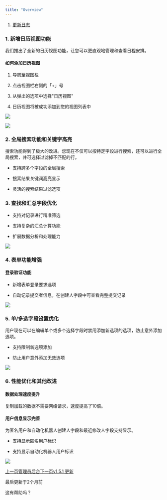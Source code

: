 ```yaml
---
title: "Overview"
---
```


1. [更新日志](/geng-xin-ri-zhi)

### 1. 新增日历视图功能

我们推出了全新的日历视图功能，让您可以更直观地管理和查看日程安排。

#### 如何添加日历视图

1. 导航至视图栏

2. 点击视图栏右侧的「+」号

3. 从弹出的选项中选择"日历视图"

4. 日历视图将被成功添加到您的视图列表中

![](/images/geng-xin-ri-zhi/51bcca0730afcef3.png)

![](/images/geng-xin-ri-zhi/f88dd2301f75f004.png)

### 2. 全局搜索功能和关键字高亮

搜索功能得到了极大的改进。您现在不仅可以按特定字段进行搜索，还可以进行全局搜索，并可选择过滤掉不匹配的行。

* 支持跨多个字段的全局搜索

* 搜索结果关键词高亮显示

* 灵活的搜索结果过滤选项

### 3. 查找和汇总字段优化

* 支持对记录进行精准筛选

* 支持复杂的汇总计算功能

* 扩展数据分析和处理能力

![](/images/geng-xin-ri-zhi/9763a63af7efd1cd.png)

### 4. 表单功能增强

#### 登录验证功能

* 新增表单登录要求选项

* 自动记录提交者信息，在创建人字段中可查看完整提交记录

![](/images/geng-xin-ri-zhi/bd86a814a0d4b38c.png)

### 5. 单/多选字段设置优化

用户现在可以在编辑单个或多个选择字段时禁用添加新选项的选项，防止意外添加选项。

* 支持限制新选项添加

* 防止用户意外添加无效选项

![](/images/geng-xin-ri-zhi/68a1cb7e91aeca5f.png)

### 6. 性能优化和其他改进

#### 数据处理速度提升

复制加载的数据不需要网络请求，速度提高了10倍。

#### 用户信息显示完善

为匿名用户和自动化机器人创建人字段和最近修改人字段支持显示。

* 支持显示匿名用户标识

* 支持显示自动化机器人用户标识

![](/images/geng-xin-ri-zhi/9e77729afe8ef6b2.png)

[上一页管理员后台](/ji-ben-gong-neng/guan-li-yuan-hou-tai)[下一页v1.5.1 更新](/geng-xin-ri-zhi/v1.5.1-geng-xin)

最后更新于2个月前

这有帮助吗？
